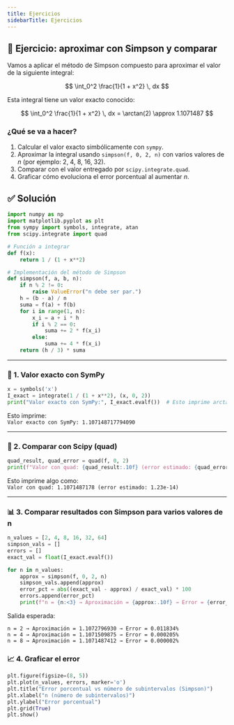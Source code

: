 ```yaml
---
title: Ejercicios
sidebarTitle: Ejercicios
---
```


<link
  rel="stylesheet"
  href="https://cdn.jsdelivr.net/npm/katex/dist/katex.css"
/>


## 🧪 Ejercicio: aproximar con Simpson y comparar

Vamos a aplicar el método de Simpson compuesto para aproximar el valor de la siguiente integral:

$$
\int_0^2 \frac{1}{1 + x^2} \, dx
$$

Esta integral tiene un valor exacto conocido:

$$
\int_0^2 \frac{1}{1 + x^2} \, dx = \arctan(2) \approx 1.1071487
$$

### ¿Qué se va a hacer?

1. Calcular el valor exacto simbólicamente con `sympy`.
2. Aproximar la integral usando `simpson(f, 0, 2, n)` con varios valores de $n$ (por ejemplo: 2, 4, 8, 16, 32).
3. Comparar con el valor entregado por `scipy.integrate.quad`.
4. Graficar cómo evoluciona el error porcentual al aumentar $n$.


## ✅ Solución

```python
import numpy as np
import matplotlib.pyplot as plt
from sympy import symbols, integrate, atan
from scipy.integrate import quad

# Función a integrar
def f(x):
    return 1 / (1 + x**2)

# Implementación del método de Simpson
def simpson(f, a, b, n):
    if n % 2 != 0:
        raise ValueError("n debe ser par.")
    h = (b - a) / n
    suma = f(a) + f(b)
    for i in range(1, n):
        x_i = a + i * h
        if i % 2 == 0:
            suma += 2 * f(x_i)
        else:
            suma += 4 * f(x_i)
    return (h / 3) * suma
```

---

### 🧠 1. Valor exacto con SymPy

```python
x = symbols('x')
I_exact = integrate(1 / (1 + x**2), (x, 0, 2))
print("Valor exacto con SymPy:", I_exact.evalf())  # Esto imprime arctan(2)
```

Esto imprime:  
`Valor exacto con SymPy: 1.107148717794090`

---

### 🧠 2. Comparar con Scipy (quad)

```python
quad_result, quad_error = quad(f, 0, 2)
print(f"Valor con quad: {quad_result:.10f} (error estimado: {quad_error:.1e})")
```

Esto imprime algo como:  
`Valor con quad: 1.1071487178 (error estimado: 1.23e-14)`

---

### 📊 3. Comparar resultados con Simpson para varios valores de n


```python
n_values = [2, 4, 8, 16, 32, 64]
simpson_vals = []
errors = []
exact_val = float(I_exact.evalf())

for n in n_values:
    approx = simpson(f, 0, 2, n)
    simpson_vals.append(approx)
    error_pct = abs((exact_val - approx) / exact_val) * 100
    errors.append(error_pct)
    print(f"n = {n:<3} → Aproximación = {approx:.10f} → Error = {error_pct:.6f}%")
```

Salida esperada:

```
n = 2 → Aproximación = 1.1072796930 → Error = 0.011834%
n = 4 → Aproximación = 1.1071509875 → Error = 0.000205%
n = 8 → Aproximación = 1.1071487412 → Error = 0.000002%
```


### 📈 4. Graficar el error

```python
plt.figure(figsize=(8, 5))
plt.plot(n_values, errors, marker='o')
plt.title("Error porcentual vs número de subintervalos (Simpson)")
plt.xlabel("n (número de subintervalos)")
plt.ylabel("Error porcentual")
plt.grid(True)
plt.show()
```